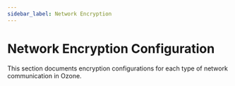 ```yaml
---
sidebar_label: Network Encryption
---
```


# Network Encryption Configuration


This section documents encryption configurations for each type of network communication in Ozone.

<DocCardList/>

